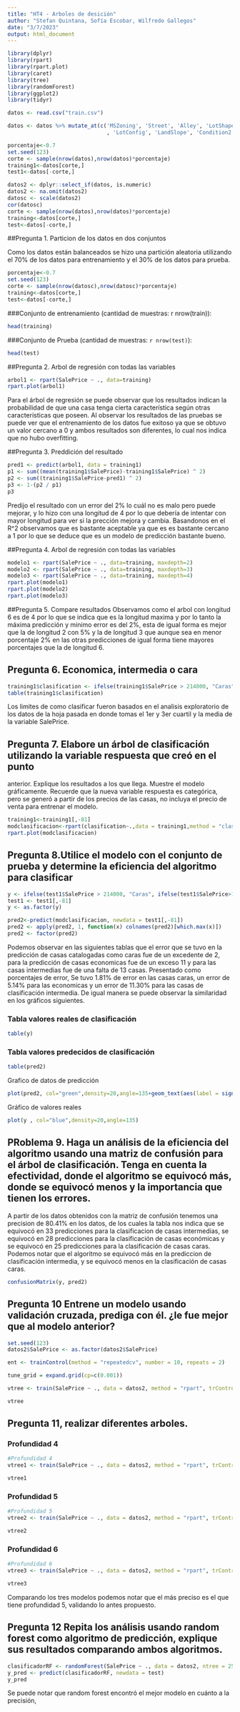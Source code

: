 ```yaml
---
title: "HT4 - Arboles de desición"
author: "Stefan Quintana, Sofía Escobar, Wilfredo Gallegos"
date: "3/7/2023"
output: html_document
---
```


```r
library(dplyr)
library(rpart)
library(rpart.plot)
library(caret)
library(tree)
library(randomForest)
library(ggplot2)
library(tidyr)

datos <- read.csv("train.csv")

datos <- datos %>% mutate_at(c('MSZoning', 'Street', 'Alley', 'LotShape', 'LandContour', 'Utilities'
                               , 'LotConfig', 'LandSlope', 'Condition2', 'RoofMatl', 'Exterior2nd', 'Electrical'), as.factor)

porcentaje<-0.7
set.seed(123)
corte <- sample(nrow(datos),nrow(datos)*porcentaje)
training1<-datos[corte,]
test1<-datos[-corte,]


```

```r
datos2 <- dplyr::select_if(datos, is.numeric)
datos2 <- na.omit(datos2)
datosc <- scale(datos2)
cor(datosc)
corte <- sample(nrow(datos),nrow(datos)*porcentaje)
training<-datos[corte,]
test<-datos[-corte,]
```


##Pregunta 1. Particion de los datos en dos conjuntos

Como los datos están balanceados se hizo una partición aleatoria utilizando el 70% de los datos para entrenamiento y el 30% de los datos para prueba.  
```r
porcentaje<-0.7
set.seed(123)
corte <- sample(nrow(datosc),nrow(datosc)*porcentaje)
training<-datos[corte,]
test<-datos[-corte,]

```

###Conjunto de entrenamiento (cantidad de muestras: r nrow(train)):  
```r
head(training)
```

###Conjunto de Prueba (cantidad de muestras: `r nrow(test)`):  
```r
head(test)
```

##Pregunta 2. Arbol de regresión con todas las variables
```r
arbol1 <- rpart(SalePrice ~ ., data=training)
rpart.plot(arbol1)
```
Para el árbol de regresión se puede observar que los resultados indican la probabilidad de que una casa tenga cierta característica según otras características que poseen. Al observar los resultados de las pruebas se puede ver que el entrenamiento de los datos fue exitoso ya que se obtuvo un valor cercano a 0 y ambos resultados son diferentes, lo cual nos indica que no hubo overfitting.

##Pregunta 3. Preddición del resultado
```r
pred1 <- predict(arbol1, data = training1)
p1 <- sum((mean(training1$SalePrice)-training1$SalePrice) ^ 2)
p2 <- sum((training1$SalePrice-pred1) ^ 2)
p3 <- 1-(p2 / p1)
p3

```

Predijo el resultado con un error del 2% lo cuál no es malo pero puede mejorar, y lo hizo con una longitud de 4 por lo que debería de intentar con mayor longitud para ver si la prección mejora y cambia. Basandonos en el R^2 observamos que es bastante aceptable ya que es es bastante cercano a 1 por lo que se deduce que es un modelo de predicción bastante bueno.

##Pregunta 4. Arbol de regresión con todas las variables
```r
modelo1 <- rpart(SalePrice ~ ., data=training, maxdepth=2)
modelo2 <- rpart(SalePrice ~ ., data=training, maxdepth=3)
modelo3 <- rpart(SalePrice ~ ., data=training, maxdepth=4)
rpart.plot(modelo1)
rpart.plot(modelo2)
rpart.plot(modelo3)

```

##Pregunta 5. Compare resultados
Observamos como el arbol con longitud 6 es de 4 por lo que se indica que es la longitud maxima y por lo tanto la máxima predicción y minimo error es del 2%, esta de igual forma es mejor que la de longitud 2 con 5% y la de longitud 3 que aunque sea en menor porcentaje 2% en las otras predicciones de igual forma tiene mayores porcentajes que la de longitud 6.


## Pregunta 6. Economica, intermedia o cara
```r
training1$clasification <- ifelse(training1$SalePrice > 214000, "Caras", ifelse(training1$SalePrice>163000, "Intemedia", "Economicas"))
table(training1$clasification)
```
Los limites de como clasificar fueron basados en el analisis exploratorio de los datos de la hoja pasada en donde tomas el 1er y 3er cuartil y la media de la variable SalePrice. 


## Pregunta 7. Elabore un árbol de clasificación utilizando la variable respuesta que creó en el punto
anterior. Explique los resultados a los que llega. Muestre el modelo gráficamente. Recuerde
que la nueva variable respuesta es categórica, pero se generó a partir de los precios de las
casas, no incluya el precio de venta para entrenar el modelo.

```r
training1<-training1[,-81]
modclasificacion<-rpart(clasification~.,data = training1,method = "class")
rpart.plot(modclasificacion)
```

## Pregunta 8.Utilice el modelo con el conjunto de prueba y determine la eficiencia del algoritmo para clasificar


```r
y <- ifelse(test1$SalePrice > 214000, "Caras", ifelse(test1$SalePrice>163000, "Intemedia", "Economicas"))
test1 <- test1[,-81]
y <- as.factor(y)

pred2<-predict(modclasificacion, newdata = test1[,-81])
pred2 <- apply(pred2, 1, function(x) colnames(pred2)[which.max(x)])
pred2 <- factor(pred2)
```

Podemos observar en las siguientes tablas que el error que se tuvo en la predicción de casas catalogadas como caras fue de un excedente de 2, para la predicción de casas economicas fue de un exceso 11 y para las casas intermedias fue de una falta de 13 casas. Presentado como porcentajes de error, Se tuvo 1.81% de error en las casas caras, un error de 5.14% para las economicas y un error de 11.30% para las casas de clasificación intermedia. De igual manera se puede observar la similaridad en los gráficos siguientes.

### Tabla valores reales de clasificación
```r
table(y)
```

### Tabla valores predecidos de clasificación 
```r
table(pred2)
```

Grafico de datos de predicción

```r
plot(pred2, col="green",density=20,angle=135+geom_text(aes(label = signif(pred2)), nudge_y = 0))
```

Gráfico de valores reales

```r
plot(y , col="blue",density=20,angle=135)

```

## PRoblema 9. Haga un análisis de la eficiencia del algoritmo usando una matriz de confusión para el árbol de clasificación. Tenga en cuenta la efectividad, donde el algoritmo se equivocó más, donde se equivocó menos y la importancia que tienen los errores.

A partir de los datos obtenidos con la matriz de confusión tenemos una precision de 80.41% en los datos, de los cuales la tabla nos indica que se equivocó en 33 predicciones para la clasificacion de casas intermedias, se equivocó en 28 predicciones para la clasificación de casas económicas y se equivocó en 25 predicciones para la clasificación de casas caras. Podemos notar que el algoritmo se equivocó más en la prediccion de clasificación intermedia, y se equivocó menos en la clasificación de casas caras. 


```r
confusionMatrix(y, pred2)
```


## Pregunta 10 Entrene un modelo usando validación cruzada, prediga con él. ¿le fue mejor que al modelo anterior?

```r
set.seed(123)
datos2$SalePrice <- as.factor(datos2$SalePrice)

ent <- trainControl(method = "repeatedcv", number = 10, repeats = 2)

tune_grid = expand.grid(cp=c(0.001))

vtree <- train(SalePrice ~ ., data = datos2, method = "rpart", trControl = ent, tuneGrid = tune_grid, maxdepth = 5, minbucket = 5)

vtree
```

## Pregunta 11, realizar diferentes arboles.
### Profundidad 4
```r
#Profundidad 4
vtree1 <- train(SalePrice ~ ., data = datos2, method = "rpart", trControl = ent, tuneGrid = tune_grid, maxdepth = 4, minbucket = 4)

vtree1
```


### Profundidad 5
```r
#Profundidad 5
vtree2 <- train(SalePrice ~ ., data = datos2, method = "rpart", trControl = ent, tuneGrid = tune_grid, maxdepth = 5, minbucket = 5)

vtree2
```


### Profundidad 6
```r
#Profundidad 6
vtree3 <- train(SalePrice ~ ., data = datos2, method = "rpart", trControl = ent, tuneGrid = tune_grid, maxdepth = 6, minbucket = 6)

vtree3
```
Comparando los tres modelos podemos notar que el más preciso es el que tiene profundidad 5, validando lo antes propuesto.


## Pregunta 12 Repita los análisis usando random forest como algoritmo de predicción, explique sus resultados comparando ambos algoritmos.
```r
clasificadorRF <- randomForest(SalePrice ~ ., data = datos2, ntree = 250)
y_pred <- predict(clasificadorRF, newdata = test)
y_pred
```
Se puede notar que random forest encontró el mejor modelo en cuánto a la precisión,



